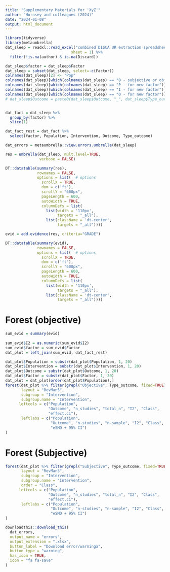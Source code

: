 ```yaml
---
title: "Supplementary Materials for 'XyZ'"
author: "Hornsey and colleagues (2024)"
date: "2024-01-08"
output: html_document
---
```


```r
library(tidyverse)
library(metaumbrella)
dat_sleep = readxl::read_excel("combined DISCA UR extraction spreadsheet_28-02-2024.xlsx",
                             sheet = 1) %>%
  filter(!is.na(author) & is.na(Discard))

dat_sleep$factor = dat_sleep$Factor
dat_sleep = subset(dat_sleep, select=-c(Factor))
colnames(dat_sleep)[2] <- "Pop"
colnames(dat_sleep)[which(colnames(dat_sleep) == "O - subjective or objective for new factor")] <- "Type_outcome"
colnames(dat_sleep)[which(colnames(dat_sleep) == "P - for new factor")] <- "Population"
colnames(dat_sleep)[which(colnames(dat_sleep) == "I - for new factor")] <- "Intervention"
colnames(dat_sleep)[which(colnames(dat_sleep) == "O - for new factor")] <- "Outcome"
# dat_sleep$Outcome = paste0(dat_sleep$Outcome, "_", dat_sleep$Type_outcome)


dat_fact = dat_sleep %>%
  group_by(factor) %>%
  slice(1)

dat_fact_rest = dat_fact %>%
  select(factor, Population, Intervention, Outcome, Type_outcome)
```

```r
dat_errors = metaumbrella::view.errors.umbrella(dat_sleep)
```

```r
res = umbrella(dat_sleep, mult.level=TRUE,
               verbose = FALSE)

DT::datatable(summary(res), 
              rownames = FALSE,
              options = list(  # options
                scrollX = TRUE,
                dom = c('ft'), 
                scrollY = "600px", 
                pageLength = 600,
                autoWidth = TRUE,
                columnDefs = list(
                  list(width = '110px',
                       targets = "_all"),
                  list(className = 'dt-center', 
                       targets = "_all"))))

```

```r
evid = add.evidence(res, criteria="GRADE")

DT::datatable(summary(evid), 
              rownames = FALSE,
              options = list(  # options
                scrollX = TRUE,
                dom = c('ft'), 
                scrollY = "600px", 
                pageLength = 600,
                autoWidth = TRUE,
                columnDefs = list(
                  list(width = '110px',
                       targets = "_all"),
                  list(className = 'dt-center', 
                       targets = "_all"))))

```

# Forest (objective)
```r
sum_evid = summary(evid)
 
sum_evid$I2 = as.numeric(sum_evid$I2)
sum_evid$factor = sum_evid$Factor
dat_plot = left_join(sum_evid, dat_fact_rest)

dat_plot$Population = substr(dat_plot$Population, 1, 20) 
dat_plot$Intervention = substr(dat_plot$Intervention, 1, 20) 
dat_plot$Outcome = substr(dat_plot$Outcome, 1, 20) 
dat_plot$Factor = substr(dat_plot$Factor, 1, 30)
dat_plot = dat_plot[order(dat_plot$Population),]
forest(dat_plot %>% filter(grepl("Objective", Type_outcome, fixed=TRUE)),
       layout = "RevMan5",
       subgroup = "Intervention",
       subgroup.name = "Intervention",
      leftcols = c("Population", 
                   "Outcome", "n_studies", "total_n", "I2", "Class",
                   "effect.ci"),
       leftlabs = c("Population", 
                    "Outcome", "n-studies", "n-sample", "I2", "Class",
                    "eSMD + 95% CI")
)

```


# Forest (Subjective)
```r
forest(dat_plot %>% filter(grepl("Subjective", Type_outcome, fixed=TRUE)),
       layout = "RevMan5",
       subgroup = "Intervention",
       subgroup.name = "Intervention",
       order = "Class",
      leftcols = c("Population", 
                   "Outcome", "n_studies", "total_n", "I2", "Class",
                   "effect.ci"),
       leftlabs = c("Population", 
                    "Outcome", "n-studies", "n-sample", "I2", "Class",
                    "eSMD + 95% CI")
)

```

```r
downloadthis::download_this(
  dat_errors,
  output_name = "errors",
  output_extension = ".xlsx",
  button_label = "Download error/warninga",
  button_type = "warning",
  has_icon = TRUE,
  icon = "fa fa-save"
)
```

